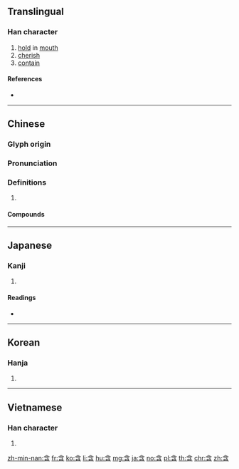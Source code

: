 ==Translingual==

===Han character===
{{Han char|rn=30|rad=口|as=04|sn=7|four=80602|canj=OINR|ids=⿱今口}}

# [[hold]] in [[mouth]]
# [[cherish]]
# [[contain]]

====References====
* {{Han ref|kx=0178.140|dkj=03350|dj=0395.190|hdz=10592.010|uh=542B|ud=21547|bh=A774|bd=42868}}

----

==Chinese==
{{zh-forms}}

===Glyph origin===
{{Han etym}}

===Pronunciation===
{{zh-pron
|m=hán
|c=ham4
|h=pfs=hàm
|mn=hâm/kâm/kâⁿ
|mc=y
|oc=y
|cat=
}}

===Definitions===
{{zh-hanzi}}

# {{rfdef|zh}}

====Compounds====
{{zh-der|不含糊|內含|包含|吞吐含蓄|含光|含冤|含冤昭雪|含冤負屈|含含糊糊|含味|含哺鼓腹|含嚬|含囈|含垢|含垢忍恥|含垢忍辱|含垢納汙|含垢藏疾|含宥|含弘|含怒|含怨|含恨|含息|含悲|含悲忍淚|含情|含情脈脈|含意|含括|含有|含殮|含毫|含水層|含水物|含水量|含沙射影|含沙量|含涕|含淚|含混|含渾|含漱劑|含煙籠霧|含玉|含生|含秀|含笑|含笑入地|含笑花|含糊|含糊不清|含糊其辭|含羞|含羞忍辱|含羞草|含義|含臉|含苞|含苞待放|含苞未放|含苞欲放|含英|含英咀華|含荼|含葩|含蓄|含蓄渾厚|含蓼問疾|含蘊|含血噀人|含血噴人|含貝|含辛茹苦|含酸|含量|含霜|含章|含飯|含飴弄孫|含齒戴髮|大含細入|忍尤含詬|忍恥含垢|忍恥含羞|忍辱含垢|忍辱含羞|戴髮含齒|斯陀含|暗含|百卉含英|羅含夢鳥|茹苦含辛|薄面含嗔|蘊含|蘊藉含蓄|負屈含冤|阿那含|隱含|風木含悲|鼓腹含哺|齒如含貝}}

----

==Japanese==

===Kanji===
{{ja-kanji|grade=c|rs=口04}}

# {{defn|lang=ja|sort=口04}}

====Readings====
* {{ja-readings|goon=[[ごん]] (gon)|kanon=[[かん]] (kan)|kanyoon=[[がん]] (gan)|kun=[[ふくむ]] (fukumu), [[ふくめる]] (fukumeru)}}

----

==Korean==

===Hanja===
{{ko-hanja|hangeul=함|rv=ham|mr=ham}}

# {{defn|lang=ko|sort=口04}}

----

==Vietnamese==

===Han character===
{{vi-hantu|hàm|rs=口04}}

# {{defn|lang=vi|sort=口04}}

[[zh-min-nan:含]]
[[fr:含]]
[[ko:含]]
[[li:含]]
[[hu:含]]
[[mg:含]]
[[ja:含]]
[[no:含]]
[[pl:含]]
[[th:含]]
[[chr:含]]
[[zh:含]]